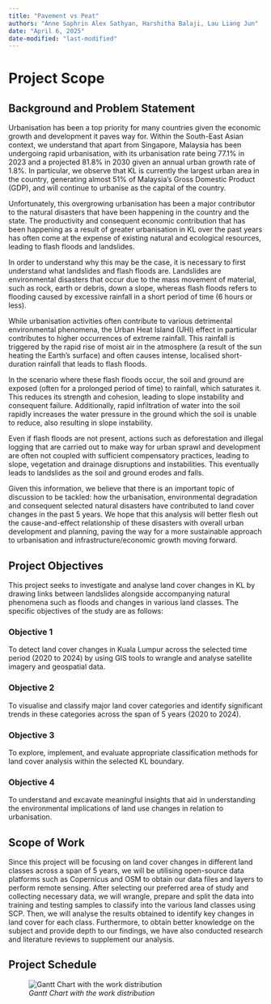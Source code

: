 ```yaml
---
title: "Pavement vs Peat"
authors: "Anne Saphrin Alex Sathyan, Harshitha Balaji, Lau Liang Jun"
date: "April 6, 2025"
date-modified: "last-modified"
---
```


# Project Scope

## Background and Problem Statement

Urbanisation has been a top priority for many countries given the economic growth and development it paves way for. Within the South-East Asian context, we understand that apart from Singapore, Malaysia has been undergoing rapid urbanisation, with its urbanisation rate being 77.1% in 2023 and a projected 81.8% in 2030 given an annual urban growth rate of 1.8%. In particular, we observe that KL is currently the largest urban area in the country, generating almost 51% of Malaysia’s Gross Domestic Product (GDP), and will continue to urbanise as the capital of the country.

Unfortunately, this overgrowing urbanisation has been a major contributor to the natural disasters that have been happening in the country and the state. The productivity and consequent economic contribution that has been happening as a result of greater urbanisation in KL over the past years has often come at the expense of existing natural and ecological resources, leading to flash floods and landslides.

In order to understand why this may be the case, it is necessary to first understand what landslides and flash floods are. Landslides are environmental disasters that occur due to the mass movement of material, such as rock, earth or debris, down a slope, whereas flash floods refers to flooding caused by excessive rainfall in a short period of time (6 hours or less).

While urbanisation activities often contribute to various detrimental environmental phenomena, the Urban Heat Island (UHI) effect in particular contributes to higher occurrences of extreme rainfall. This rainfall is triggered by the rapid rise of moist air in the atmosphere (a result of the sun heating the Earth's surface) and often causes intense, localised short-duration rainfall that leads to flash floods.

In the scenario where these flash floods occur, the soil and ground are exposed (often for a prolonged period of time) to rainfall, which saturates it. This reduces its strength and cohesion, leading to slope instability and consequent failure. Additionally, rapid infiltration of water into the soil rapidly increases the water pressure in the ground which the soil is unable to reduce, also resulting in slope instability.

Even if flash floods are not present, actions such as deforestation and illegal logging that are carried out to make way for urban sprawl and development are often not coupled with sufficient compensatory practices, leading to slope, vegetation and drainage disruptions and instabilities. This eventually leads to landslides as the soil and ground erodes and falls.

Given this information, we believe that there is an important topic of discussion to be tackled: how the urbanisation, environmental degradation and consequent selected natural disasters have contributed to land cover changes in the past 5 years. We hope that this analysis will better flesh out the cause-and-effect relationship of these disasters with overall urban development and planning, paving the way for a more sustainable approach to urbanisation and infrastructure/economic growth moving forward.

## Project Objectives

This project seeks to investigate and analyse land cover changes in KL by drawing links between landslides alongside accompanying natural phenomena such as floods and changes in various land classes. The specific objectives of the study are as follows:

### Objective 1

To detect land cover changes in Kuala Lumpur across the selected time period (2020 to 2024) by using GIS tools to wrangle and analyse satellite imagery and geospatial data.

### Objective 2

To visualise and classify major land cover categories and identify significant trends in these categories across the span of 5 years (2020 to 2024).

### Objective 3

To explore, implement, and evaluate appropriate classification methods for land cover analysis within the selected KL boundary.

### Objective 4

To understand and excavate meaningful insights that aid in understanding the environmental implications of land use changes in relation to urbanisation.

## Scope of Work

Since this project will be focusing on land cover changes in different land classes across a span of 5 years, we will be utilising open-source data platforms such as Copernicus and OSM to obtain our data files and layers to perform remote sensing. After selecting our preferred area of study and collecting necessary data, we will wrangle, prepare and split the data into training and testing samples to classify into the various land classes using SCP. Then, we will analyse the results obtained to identify key changes in land cover for each class. Furthermore, to obtain better knowledge on the subject and provide depth to our findings, we have also conducted research and literature reviews to supplement our analysis.

## Project Schedule

![*Gantt Chart with the work distribution*](images/Screenshot%202025-04-17%20at%205.07.33%20AM.png){fig-align="center"}

